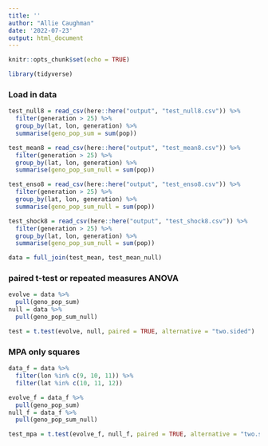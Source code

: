 ```yaml
---
title: ''
author: "Allie Caughman"
date: '2022-07-23'
output: html_document
---
```


```r
knitr::opts_chunk$set(echo = TRUE)

library(tidyverse)
```

### Load in data

```r
test_null8 = read_csv(here::here("output", "test_null8.csv")) %>% 
  filter(generation > 25) %>% 
  group_by(lat, lon, generation) %>% 
  summarise(geno_pop_sum = sum(pop))

test_mean8 = read_csv(here::here("output", "test_mean8.csv")) %>% 
  filter(generation > 25) %>% 
  group_by(lat, lon, generation) %>% 
  summarise(geno_pop_sum_null = sum(pop)) 

test_enso8 = read_csv(here::here("output", "test_enso8.csv")) %>% 
  filter(generation > 25) %>% 
  group_by(lat, lon, generation) %>% 
  summarise(geno_pop_sum_null = sum(pop)) 

test_shock8 = read_csv(here::here("output", "test_shock8.csv")) %>% 
  filter(generation > 25) %>% 
  group_by(lat, lon, generation) %>% 
  summarise(geno_pop_sum_null = sum(pop)) 

data = full_join(test_mean, test_mean_null)
```

### paired t-test or repeated measures ANOVA 

```r
evolve = data %>% 
  pull(geno_pop_sum)
null = data %>% 
  pull(geno_pop_sum_null)

test = t.test(evolve, null, paired = TRUE, alternative = "two.sided")
```

### MPA only squares

```r
data_f = data %>% 
  filter(lon %in% c(9, 10, 11)) %>% 
  filter(lat %in% c(10, 11, 12))
```

```r
evolve_f = data_f %>% 
  pull(geno_pop_sum)
null_f = data_f %>% 
  pull(geno_pop_sum_null)

test_mpa = t.test(evolve_f, null_f, paired = TRUE, alternative = "two.sided")
```

